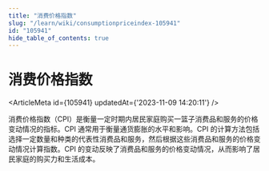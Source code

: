 ```yaml
---
title: "消费价格指数"
slug: "/learn/wiki/consumptionpriceindex-105941"
id: "105941"
hide_table_of_contents: true
---
```



# 消费价格指数

<ArticleMeta id={105941} updatedAt={'2023-11-09 14:20:11'} />
<div className='border-solid border-b border-t-0 my-4 border-[var(--ifm-color-gray-300)]' />

消费价格指数（CPI）是衡量一定时期内居民家庭购买一篮子消费品和服务的价格变动情况的指标。CPI 通常用于衡量通货膨胀的水平和影响。CPI 的计算方法包括选择一定数量和种类的代表性消费品和服务，然后根据这些消费品和服务的价格变动情况计算指数。CPI 的变动反映了消费品和服务的价格变动情况，从而影响了居民家庭的购买力和生活成本。
